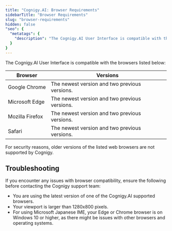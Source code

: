 ```yaml
---
title: "Cognigy.AI: Browser Requirements"
sidebarTitle: "Browser Requirements"
slug: "browser-requirements"
hidden: false
"seo": {
  "metatags": {
    "description": "The Cognigy.AI User Interface is compatible with the following browsers: Google Chrome, Mozilla Firefox, Microsoft Edge, and Safari."
  }
}
---
```


The Cognigy.AI User Interface is compatible with the browsers listed below:

| Browser         | Versions                                      |
|-----------------|-----------------------------------------------|
| Google Chrome   | The newest version and two previous versions. |
| Microsoft Edge  | The newest version and two previous versions. |
| Mozilla Firefox | The newest version and two previous versions. |
| Safari          | The newest version and two previous versions. |

For security reasons, older versions of the listed web browsers are not supported by Cognigy.

## Troubleshooting

If you encounter any issues with browser compatibility, ensure the following before contacting the Cognigy support team:

- You are using the latest version of one of the Cognigy.AI supported browsers.
- Your viewport is larger than 1280x800 pixels.
- For using Microsoft Japanese IME, your Edge or Chrome browser is on Windows 10 or higher, as there might be issues with other browsers and operating systems.